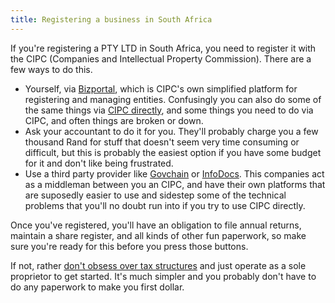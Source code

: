 ```yaml
---
title: Registering a business in South Africa
---
```


If you're registering a PTY LTD in South Africa, you need to register it with the CIPC (Companies and Intellectual Property Commission). There are a few ways to do this.

* Yourself, via [Bizportal](https://www.bizportal.gov.za), which is CIPC's own simplified platform for registering and managing entities. Confusingly you can also do some of the same things via [CIPC directly](https://www.cipc.co.za), and some things you need to do via CIPC, and often things are broken or down.
* Ask your accountant to do it for you. They'll probably charge you a few thousand Rand for stuff that doesn't seem very time consuming or difficult, but this is probably the easiest option if you have some budget for it and don't like being frustrated.
* Use a third party provider like [Govchain](https://www.govchain.co.za) or [InfoDocs](https://infodocs.co.za). This companies act as a middleman between you an CIPC, and have their own platforms that are suposedly easier to use and sidestep some of the technical problems that you'll no doubt run into if you try to use CIPC directly.

Once you've registered, you'll have an obligation to file annual returns, maintain a share register, and all kinds of other fun paperwork, so make sure you're ready for this before you press those buttons.

If not, rather [don't obsess over tax structures](https://emeaentrepreneurs.com/anti/dont-obsess-over-tax/) and just operate as a sole proprietor to get started. It's much simpler and you probably don't have to do any paperwork to make you first dollar.




